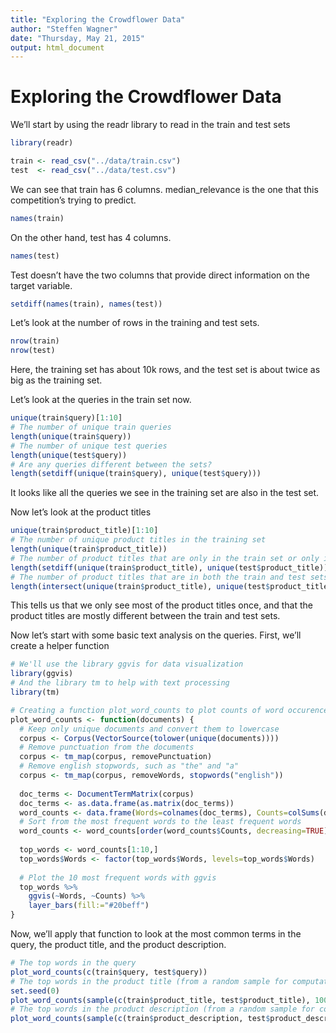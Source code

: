 ```yaml
---
title: "Exploring the Crowdflower Data"
author: "Steffen Wagner"
date: "Thursday, May 21, 2015"
output: html_document
---
```


# Exploring the Crowdflower Data

We'll start by using the readr library to read in the train and test sets
```r
library(readr)

train <- read_csv("../data/train.csv")
test  <- read_csv("../data/test.csv")
```
We can see that train has 6 columns. median_relevance is the one that this competition's trying to predict.
```r
names(train)
```
On the other hand, test has 4 columns.
```r
names(test)
```
Test doesn't have the two columns that provide direct information on the target variable.
```r
setdiff(names(train), names(test))
```
Let's look at the number of rows in the training and test sets.
```r
nrow(train)
nrow(test)
```
Here, the training set has about 10k rows, and the test set is about twice as big as the training set.

Let's look at the queries in the train set now.
```r
unique(train$query)[1:10]
# The number of unique train queries
length(unique(train$query))
# The number of unique test queries
length(unique(test$query))
# Are any queries different between the sets?
length(setdiff(unique(train$query), unique(test$query)))
```
It looks like all the queries we see in the training set are also in the test set.

Now let's look at the product titles
```r
unique(train$product_title)[1:10]
# The number of unique product titles in the training set
length(unique(train$product_title))
# The number of product titles that are only in the train set or only in the test set
length(setdiff(unique(train$product_title), unique(test$product_title)))
# The number of product titles that are in both the train and test sets
length(intersect(unique(train$product_title), unique(test$product_title)))
```
This tells us that we only see most of the product titles once, and that the product titles are mostly different between the train and test sets.

Now let's start with some basic text analysis on the queries. First, we'll create a helper function
```r
# We'll use the library ggvis for data visualization
library(ggvis)
# And the library tm to help with text processing
library(tm)

# Creating a function plot_word_counts to plot counts of word occurences in different sets
plot_word_counts <- function(documents) {
  # Keep only unique documents and convert them to lowercase
  corpus <- Corpus(VectorSource(tolower(unique(documents))))
  # Remove punctuation from the documents
  corpus <- tm_map(corpus, removePunctuation)
  # Remove english stopwords, such as "the" and "a"
  corpus <- tm_map(corpus, removeWords, stopwords("english"))
  
  doc_terms <- DocumentTermMatrix(corpus)
  doc_terms <- as.data.frame(as.matrix(doc_terms))
  word_counts <- data.frame(Words=colnames(doc_terms), Counts=colSums(doc_terms))
  # Sort from the most frequent words to the least frequent words
  word_counts <- word_counts[order(word_counts$Counts, decreasing=TRUE),]
  
  top_words <- word_counts[1:10,]
  top_words$Words <- factor(top_words$Words, levels=top_words$Words)
  
  # Plot the 10 most frequent words with ggvis
  top_words %>%
    ggvis(~Words, ~Counts) %>%
    layer_bars(fill:="#20beff")
}
```
Now, we'll apply that function to look at the most common terms in the query, the product title, and the product description.
```r
# The top words in the query
plot_word_counts(c(train$query, test$query))
# The top words in the product title (from a random sample for computational reasons)
set.seed(0)
plot_word_counts(sample(c(train$product_title, test$product_title), 1000))
# The top words in the product description (from a random sample for computational reasons)
plot_word_counts(sample(c(train$product_description, test$product_description), 1000))
```